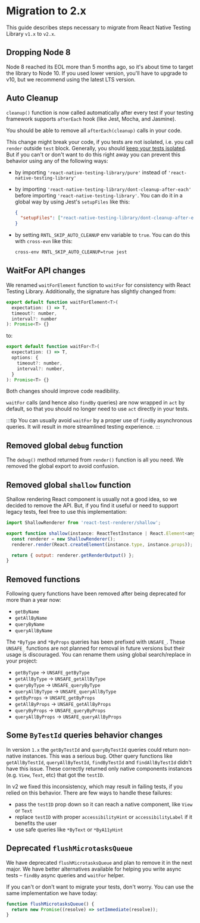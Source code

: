 # Migration to 2.x

This guide describes steps necessary to migrate from React Native Testing Library `v1.x` to `v2.x`.

## Dropping Node 8

Node 8 reached its EOL more than 5 months ago, so it's about time to target the library to Node 10. If you used lower version, you'll have to upgrade to v10, but we recommend using the latest LTS version.

## Auto Cleanup

`cleanup()` function is now called automatically after every test if your testing framework supports `afterEach` hook (like Jest, Mocha, and Jasmine).

You should be able to remove all `afterEach(cleanup)` calls in your code.

This change might break your code, if you tests are not isolated, i.e. you call `render` outside `test` block. Generally, you should [keep your tests isolated](https://kentcdodds.com/blog/test-isolation-with-react). But if you can't or don't want to do this right away you can prevent this behavior using any of the following ways:

- by importing `'react-native-testing-library/pure'` instead of `'react-native-testing-library'`
- by importing `'react-native-testing-library/dont-cleanup-after-each'` before importing `'react-native-testing-library'`. You can do it in a global way by using Jest's `setupFiles` like this:

  ```json
  {
    "setupFiles": ["react-native-testing-library/dont-cleanup-after-each"];
  }
  ```

- by setting `RNTL_SKIP_AUTO_CLEANUP` env variable to `true`. You can do this with `cross-evn` like this:

  ```sh
  cross-env RNTL_SKIP_AUTO_CLEANUP=true jest
  ```

## WaitFor API changes

We renamed `waitForElement` function to `waitFor` for consistency with React Testing Library. Additionally, the signature has slightly changed from:

```jsx
export default function waitForElement<T>(
  expectation: () => T,
  timeout?: number,
  interval?: number
): Promise<T> {}
```

to:

```jsx
export default function waitFor<T>(
  expectation: () => T,
  options: {
    timeout?: number,
    interval?: number,
  }
): Promise<T> {}
```

Both changes should improve code readibility.

`waitFor` calls (and hence also `findBy` queries) are now wrapped in `act` by default, so that you should no longer need to use `act` directly in your tests.

:::tip
You can usually avoid `waitFor` by a proper use of `findBy` asynchronous queries. It will result in more streamlined testing experience.
:::

## Removed global `debug` function

The `debug()` method returned from `render()` function is all you need. We removed the global export to avoid confusion.

## Removed global `shallow` function

Shallow rendering React component is usually not a good idea, so we decided to remove the API. But, if you find it useful or need to support legacy tests, feel free to use this implementation:

```js
import ShallowRenderer from 'react-test-renderer/shallow';

export function shallow(instance: ReactTestInstance | React.Element<any>) {
  const renderer = new ShallowRenderer();
  renderer.render(React.createElement(instance.type, instance.props));

  return { output: renderer.getRenderOutput() };
}
```

## Removed functions

Following query functions have been removed after being deprecated for more than a year now:

- `getByName`
- `getAllByName`
- `queryByName`
- `queryAllByName`

The `*ByType` and `*ByProps` queries has been prefixed with `UNSAFE_`. These `UNSAFE_` functions are not planned for removal in future versions but their usage is discouraged. You can rename them using global search/replace in your project:

- `getByType` -> `UNSAFE_getByType`
- `getAllByType` -> `UNSAFE_getAllByType`
- `queryByType` -> `UNSAFE_queryByType`
- `queryAllByType` -> `UNSAFE_queryAllByType`
- `getByProps` -> `UNSAFE_getByProps`
- `getAllByProps` -> `UNSAFE_getAllByProps`
- `queryByProps` -> `UNSAFE_queryByProps`
- `queryAllByProps` -> `UNSAFE_queryAllByProps`

## Some `ByTestId` queries behavior changes

In version `1.x` the `getByTestId` and `queryByTestId` queries could return non-native instances. This was a serious bug. Other query functions like `getAllByTestId`, `queryAllByTestId`, `findByTestId` and `findAllByTestId` didn't have this issue. These correctly returned only native components instances (e.g. `View`, `Text`, etc) that got the `testID`.

In v2 we fixed this inconsistency, which may result in failing tests, if you relied on this behavior. There are few ways to handle these failures:

- pass the `testID` prop down so it can reach a native component, like `View` or `Text`
- replace `testID` with proper `accessibilityHint` or `accessibilityLabel` if it benefits the user
- use safe queries like `*ByText` or `*ByA11yHint`

## Deprecated `flushMicrotasksQueue`

We have deprecated `flushMicrotasksQueue` and plan to remove it in the next major. We have better alternatives available for helping you write async tests – `findBy` async queries and `waitFor` helper.

If you can't or don't want to migrate your tests, don't worry. You can use the same implementation we have today:

```js
function flushMicrotasksQueue() {
  return new Promise((resolve) => setImmediate(resolve));
}
```
